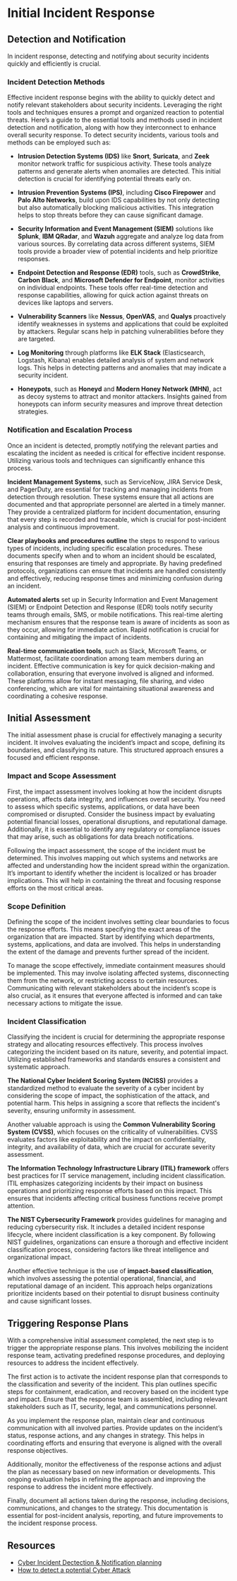 # Initial Incident Response

## Detection and Notification

In incident response, detecting and notifying about security incidents quickly and efficiently is crucial.

### Incident Detection Methods

Effective incident response begins with the ability to quickly detect and notify relevant stakeholders about security incidents. Leveraging the right tools and techniques ensures a prompt and organized reaction to potential threats. Here’s a guide to the essential tools and methods used in incident detection and notification, along with how they interconnect to enhance overall security response. To detect security incidents, various tools and methods can be employed such as:

- **Intrusion Detection Systems (IDS)** like **Snort**, **Suricata**, and **Zeek** monitor network traffic for suspicious activity. These tools analyze patterns and generate alerts when anomalies are detected. This initial detection is crucial for identifying potential threats early on.

- **Intrusion Prevention Systems (IPS)**, including **Cisco Firepower** and **Palo Alto Networks**, build upon IDS capabilities by not only detecting but also automatically blocking malicious activities. This integration helps to stop threats before they can cause significant damage.

- **Security Information and Event Management (SIEM)** solutions like **Splunk**, **IBM QRadar**, and **Wazuh** aggregate and analyze log data from various sources. By correlating data across different systems, SIEM tools provide a broader view of potential incidents and help prioritize responses.

- **Endpoint Detection and Response (EDR)** tools, such as **CrowdStrike**, **Carbon Black**, and **Microsoft Defender for Endpoint**, monitor activities on individual endpoints. These tools offer real-time detection and response capabilities, allowing for quick action against threats on devices like laptops and servers.

- **Vulnerability Scanners** like **Nessus**, **OpenVAS**, and **Qualys** proactively identify weaknesses in systems and applications that could be exploited by attackers. Regular scans help in patching vulnerabilities before they are targeted.

- **Log Monitoring** through platforms like **ELK Stack** (Elasticsearch, Logstash, Kibana) enables detailed analysis of system and network logs. This helps in detecting patterns and anomalies that may indicate a security incident.

- **Honeypots**, such as **Honeyd** and **Modern Honey Network (MHN)**, act as decoy systems to attract and monitor attackers. Insights gained from honeypots can inform security measures and improve threat detection strategies.

### Notification and Escalation Process

Once an incident is detected, promptly notifying the relevant parties and escalating the incident as needed is critical for effective incident response. Utilizing various tools and techniques can significantly enhance this process.

**Incident Management Systems**, such as ServiceNow, JIRA Service Desk, and PagerDuty, are essential for tracking and managing incidents from detection through resolution. These systems ensure that all actions are documented and that appropriate personnel are alerted in a timely manner. They provide a centralized platform for incident documentation, ensuring that every step is recorded and traceable, which is crucial for post-incident analysis and continuous improvement.

**Clear playbooks and procedures outline** the steps to respond to various types of incidents, including specific escalation procedures. These documents specify when and to whom an incident should be escalated, ensuring that responses are timely and appropriate. By having predefined protocols, organizations can ensure that incidents are handled consistently and effectively, reducing response times and minimizing confusion during an incident.

**Automated alerts** set up in Security Information and Event Management (SIEM) or Endpoint Detection and Response (EDR) tools notify security teams through emails, SMS, or mobile notifications. This real-time alerting mechanism ensures that the response team is aware of incidents as soon as they occur, allowing for immediate action. Rapid notification is crucial for containing and mitigating the impact of incidents.

**Real-time communication tools**, such as Slack, Microsoft Teams, or Mattermost, facilitate coordination among team members during an incident. Effective communication is key for quick decision-making and collaboration, ensuring that everyone involved is aligned and informed. These platforms allow for instant messaging, file sharing, and video conferencing, which are vital for maintaining situational awareness and coordinating a cohesive response.

## Initial Assessment

The initial assessment phase is crucial for effectively managing a security incident. It involves evaluating the incident’s impact and scope, defining its boundaries, and classifying its nature. This structured approach ensures a focused and efficient response.

### Impact and Scope Assessment

First, the impact assessment involves looking at how the incident disrupts operations, affects data integrity, and influences overall security. You need to assess which specific systems, applications, or data have been compromised or disrupted. Consider the business impact by evaluating potential financial losses, operational disruptions, and reputational damage. Additionally, it is essential to identify any regulatory or compliance issues that may arise, such as obligations for data breach notifications.

Following the impact assessment, the scope of the incident must be determined. This involves mapping out which systems and networks are affected and understanding how the incident spread within the organization. It’s important to identify whether the incident is localized or has broader implications. This will help in containing the threat and focusing response efforts on the most critical areas.

### Scope Definition

Defining the scope of the incident involves setting clear boundaries to focus the response efforts. This means specifying the exact areas of the organization that are impacted. Start by identifying which departments, systems, applications, and data are involved. This helps in understanding the extent of the damage and prevents further spread of the incident.

To manage the scope effectively, immediate containment measures should be implemented. This may involve isolating affected systems, disconnecting them from the network, or restricting access to certain resources. Communicating with relevant stakeholders about the incident’s scope is also crucial, as it ensures that everyone affected is informed and can take necessary actions to mitigate the issue.

### Incident Classification

Classifying the incident is crucial for determining the appropriate response strategy and allocating resources effectively. This process involves categorizing the incident based on its nature, severity, and potential impact. Utilizing established frameworks and standards ensures a consistent and systematic approach.

**The National Cyber Incident Scoring System (NCISS)** provides a standardized method to evaluate the severity of a cyber incident by considering the scope of impact, the sophistication of the attack, and potential harm. This helps in assigning a score that reflects the incident's severity, ensuring uniformity in assessment.

Another valuable approach is using the **Common Vulnerability Scoring System (CVSS)**, which focuses on the criticality of vulnerabilities. CVSS evaluates factors like exploitability and the impact on confidentiality, integrity, and availability of data, which are crucial for accurate severity assessment.

**The Information Technology Infrastructure Library (ITIL) framework** offers best practices for IT service management, including incident classification. ITIL emphasizes categorizing incidents by their impact on business operations and prioritizing response efforts based on this impact. This ensures that incidents affecting critical business functions receive prompt attention.

**The NIST Cybersecurity Framework** provides guidelines for managing and reducing cybersecurity risk. It includes a detailed incident response lifecycle, where incident classification is a key component. By following NIST guidelines, organizations can ensure a thorough and effective incident classification process, considering factors like threat intelligence and organizational impact.

Another effective technique is the use of **impact-based classification**, which involves assessing the potential operational, financial, and reputational damage of an incident. This approach helps organizations prioritize incidents based on their potential to disrupt business continuity and cause significant losses.

## Triggering Response Plans

With a comprehensive initial assessment completed, the next step is to trigger the appropriate response plans. This involves mobilizing the incident response team, activating predefined response procedures, and deploying resources to address the incident effectively.

The first action is to activate the incident response plan that corresponds to the classification and severity of the incident. This plan outlines specific steps for containment, eradication, and recovery based on the incident type and impact. Ensure that the response team is assembled, including relevant stakeholders such as IT, security, legal, and communications personnel.

As you implement the response plan, maintain clear and continuous communication with all involved parties. Provide updates on the incident’s status, response actions, and any changes in strategy. This helps in coordinating efforts and ensuring that everyone is aligned with the overall response objectives.

Additionally, monitor the effectiveness of the response actions and adjust the plan as necessary based on new information or developments. This ongoing evaluation helps in refining the approach and improving the response to address the incident more effectively.

Finally, document all actions taken during the response, including decisions, communications, and changes to the strategy. This documentation is essential for post-incident analysis, reporting, and future improvements to the incident response process.

## Resources

- [Cyber Incident Dectection & Notification planning](https://www.cisa.gov/resources-tools/resources/cyber-incident-detection-and-notification-planning-guide)
- [How to detect a potential Cyber Attack](https://www.eccu.edu/blog/methods-technologies-detect-cyber-attacks/)
